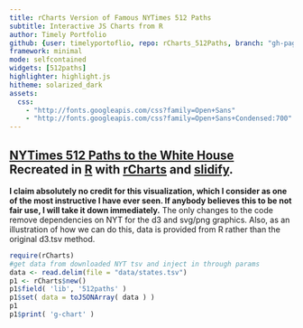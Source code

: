```yaml
---
title: rCharts Version of Famous NYTimes 512 Paths
subtitle: Interactive JS Charts from R
author: Timely Portfolio
github: {user: timelyportoflio, repo: rCharts_512Paths, branch: "gh-pages"}
framework: minimal
mode: selfcontained
widgets: [512paths]
highlighter: highlight.js
hitheme: solarized_dark
assets:
  css: 
    - "http://fonts.googleapis.com/css?family=Open+Sans"
    - "http://fonts.googleapis.com/css?family=Open+Sans+Condensed:700"
---
```





## [NYTimes 512 Paths to the White House](http://www.nytimes.com/interactive/2012/11/02/us/politics/paths-to-the-white-house.html?_r=1&) Recreated in [R](http://r-project.org) with [rCharts](http://ramnathv.github.io/rCharts) and [slidify](http://ramnathv.github.io/slidify). 

**I claim absolutely no credit for this visualization, which I consider as one of the most instructive I have ever seen.  If anybody believes this to be not fair use, I will take it down immediately.**  The only changes to the code remove dependencies on NYT for the d3 and svg/png graphics.  Also, as an illustration of how we can do this, data is provided from R rather than the original d3.tsv method.

```r
require(rCharts)
#get data from downloaded NYT tsv and inject in through params
data <- read.delim(file = "data/states.tsv")
p1 <- rCharts$new()
p1$field( 'lib', '512paths' )
p1$set( data = toJSONArray( data ) )
p1
p1$print( 'g-chart' )
```
